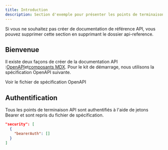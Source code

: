 ```yaml
---
title: Introduction
description: Section d'exemple pour présenter les points de terminaison API
---
```


<Note>
  Si vous ne souhaitez pas créer de documentation de référence API, vous pouvez supprimer cette section en supprimant le dossier api-reference.
</Note>

## Bienvenue

Il existe deux façons de créer de la documentation API :[OpenAPI](https://mintlify.com/docs/api-playground/openapi/setup)et[composants MDX](https://mintlify.com/docs/api-playground/mdx/configuration). Pour le kit de démarrage, nous utilisons la spécification OpenAPI suivante.

<Card title="Plant Store Endpoints" icon="leaf" href="https://github.com/mintlify/starter/blob/main/api-reference/openapi.json">
  Voir le fichier de spécification OpenAPI
</Card>

## Authentification

Tous les points de terminaison API sont authentifiés à l'aide de jetons Bearer et sont repris du fichier de spécification.

```json
"security": [
  {
    "bearerAuth": []
  }
]
```
